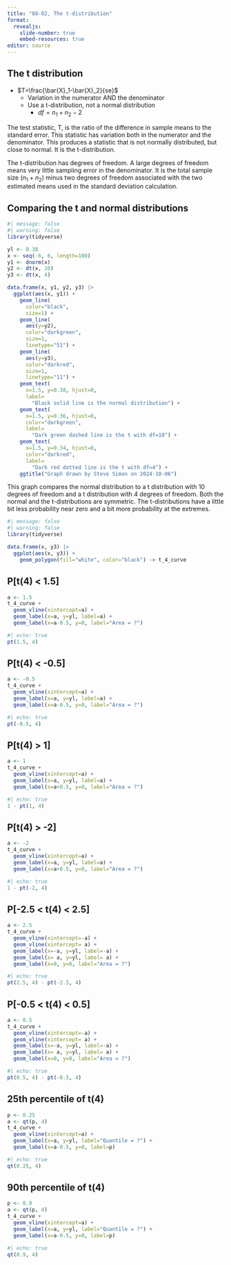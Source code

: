 ```yaml
---
title: "08-02, The t-distribution"
format: 
  revealjs:
    slide-number: true
    embed-resources: true
editor: source
---
```


## The t distribution

-   $T=\frac{\bar{X}_1-\bar{X}_2}{se}$
    -   Variation in the numerator AND the denominator
    -   Use a t-distribution, not a normal distribution
        -   $df=n_1+n_2-2$
    
:::notes
The test statistic, T, is the ratio of the difference in sample means to the standard error. This statistic has variation both in the numerator and the denominator. This produces a statistic that is not normally distributed, but close to normal. It is the t-distribution.

The t-distribution has degrees of freedom. A large degrees of freedom means very little sampling error in the denominator. It is the total sample size ($n_1+n_2$) minus two degrees of freedom associated with the two estimated means used in the standard deviation calculation.
:::

## Comparing the t and normal distributions

```r
#| message: false
#| warning: false
library(tidyverse)
```

```r
yl <- 0.38
x <- seq(-6, 6, length=100)
y1 <- dnorm(x)
y2 <- dt(x, 10)
y3 <- dt(x, 4)

data.frame(x, y1, y2, y3) |>
  ggplot(aes(x, y1)) + 
    geom_line(
      color="black",
      size=1) +
    geom_line(
      aes(y=y2), 
      color="darkgreen",
      size=1,
      linetype="51") +
    geom_line(
      aes(y=y3), 
      color="darkred",
      size=1,
      linetype="11") +
    geom_text(
      x=1.5, y=0.38, hjust=0, 
      label=
        "Black solid line is the normal distribution") +
    geom_text(
      x=1.5, y=0.36, hjust=0,
      color="darkgreen",
      label=
        "Dark green dashed line is the t with df=10") +
    geom_text(
      x=1.5, y=0.34, hjust=0,  
      color="darkred",
      label=
        "Dark red dotted line is the t with df=4") +
    ggtitle("Graph drawn by Steve Simon on 2024-10-06")
```

:::notes
This graph compares the normal distribution to a t distribution with 10 degrees of freedom and a t distribution with 4 degrees of freedom. Both the normal and the t-distributions are symmetric. The t-distributions have a little bit less probability near zero and a bit more probability at the extremes.
:::

```r
#| message: false
#| warning: false
library(tidyverse)
```

```r
data.frame(x, y3) |>
  ggplot(aes(x, y3)) + 
    geom_polygon(fill="white", color="black") -> t_4_curve
```

## P[t(4) < 1.5]

```r
a <- 1.5
t_4_curve +
  geom_vline(xintercept=a) +
  geom_label(x=a, y=yl, label=a) +
  geom_label(x=a-0.5, y=0, label="Area = ?")
```

```r
#| echo: true
pt(1.5, 4)
```

## P[t(4) < -0.5]

```r
a <- -0.5
t_4_curve +
  geom_vline(xintercept=a) +
  geom_label(x=a, y=yl, label=a) +
  geom_label(x=a-0.5, y=0, label="Area = ?")
```

```r
#| echo: true
pt(-0.5, 4)
```

## P[t(4) > 1]

```r
a <- 1
t_4_curve +
  geom_vline(xintercept=a) +
  geom_label(x=a, y=yl, label=a) +
  geom_label(x=a+0.5, y=0, label="Area = ?")
```

```r
#| echo: true
1 - pt(1, 4)
```

## P[t(4) > -2]

```r
a <- -2
t_4_curve +
  geom_vline(xintercept=a) +
  geom_label(x=a, y=yl, label=a) +
  geom_label(x=a+0.5, y=0, label="Area = ?")
```

```r
#| echo: true
1 - pt(-2, 4)
```

## P[-2.5 < t(4) < 2.5]

```r
a <- 2.5
t_4_curve +
  geom_vline(xintercept=-a) +
  geom_vline(xintercept= a) +
  geom_label(x=-a, y=yl, label=-a) +
  geom_label(x= a, y=yl, label= a) +
  geom_label(x=0, y=0, label="Area = ?")
```

```r
#| echo: true
pt(2.5, 4) - pt(-2.5, 4)
```

## P[-0.5 < t(4) < 0.5]

```r
a <- 0.5
t_4_curve +
  geom_vline(xintercept=-a) +
  geom_vline(xintercept= a) +
  geom_label(x=-a, y=yl, label=-a) +
  geom_label(x= a, y=yl, label= a) +
  geom_label(x=0, y=0, label="Area = ?")
```

```r
#| echo: true
pt(0.5, 4) - pt(-0.5, 4)
```

## 25th percentile of t(4)

```r
p <- 0.25
a <- qt(p, 4)
t_4_curve +
  geom_vline(xintercept=a) +
  geom_label(x=a, y=yl, label="Quantile = ?") +
  geom_label(x=a-0.5, y=0, label=p)
```

```r
#| echo: true
qt(0.25, 4)
```

## 90th percentile of t(4)

```r
p <- 0.9
a <- qt(p, 4)
t_4_curve +
  geom_vline(xintercept=a) +
  geom_label(x=a, y=yl, label="Quantile = ?") +
  geom_label(x=a-0.5, y=0, label=p)
```

```r
#| echo: true
qt(0.9, 4)
```

